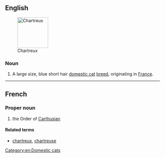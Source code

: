 {{also|chartreux}}
==English==
[[Image:Abbaye fev2006 003.jpg|thumb|right|100px|Chartreux]]

===Noun===
{{en-noun|head=Chartreux|Chartreux}}

# A large size, blue short hair [[domestic cat]] [[breed]], originating in [[France]].

{{wikipedia|Chartreux}}
{{commonscat|Chartreux}}

[[Category:en:Domestic cats]]

----

==French==

===Proper noun===
{{fr-proper noun}}

# the Order of [[Carthusian]]

====Related terms====
* [[chartreux]], [[chartreuse]]